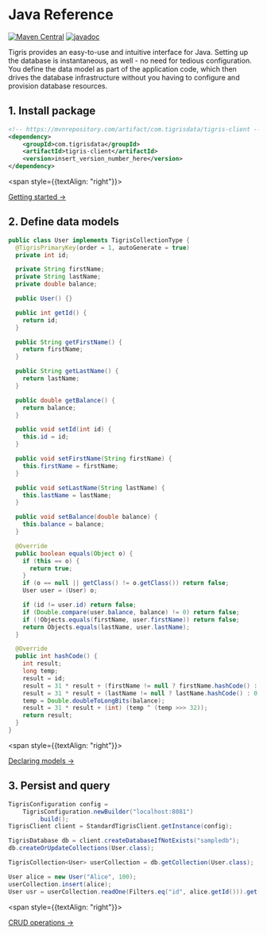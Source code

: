 # Java Reference

[![Maven Central](https://img.shields.io/maven-central/v/com.tigrisdata/tigris-client-java)](https://mvnrepository.com/artifact/com.tigrisdata/tigris-client)
[![javadoc](https://javadoc.io/badge2/com.tigrisdata/tigris-client/javadoc.svg)](https://javadoc.io/doc/com.tigrisdata/tigris-client)

Tigris provides an easy-to-use and intuitive interface for Java. Setting up
the database is instantaneous, as well - no need for tedious configuration.
You define the data model as part of the application code, which then drives
the database infrastructure without you having to configure and provision
database resources.

## 1. Install package

```xml
<!-- https://mvnrepository.com/artifact/com.tigrisdata/tigris-client -->
<dependency>
    <groupId>com.tigrisdata</groupId>
    <artifactId>tigris-client</artifactId>
    <version>insert_version_number_here</version>
</dependency>
```

<span style={{textAlign: "right"}}>

[Getting started →](getting-started)

</span>

## 2. Define data models

```java
public class User implements TigrisCollectionType {
  @TigrisPrimaryKey(order = 1, autoGenerate = true)
  private int id;

  private String firstName;
  private String lastName;
  private double balance;

  public User() {}

  public int getId() {
    return id;
  }

  public String getFirstName() {
    return firstName;
  }

  public String getLastName() {
    return lastName;
  }

  public double getBalance() {
    return balance;
  }

  public void setId(int id) {
    this.id = id;
  }

  public void setFirstName(String firstName) {
    this.firstName = firstName;
  }

  public void setLastName(String lastName) {
    this.lastName = lastName;
  }

  public void setBalance(double balance) {
    this.balance = balance;
  }

  @Override
  public boolean equals(Object o) {
    if (this == o) {
      return true;
    }
    if (o == null || getClass() != o.getClass()) return false;
    User user = (User) o;

    if (id != user.id) return false;
    if (Double.compare(user.balance, balance) != 0) return false;
    if (!Objects.equals(firstName, user.firstName)) return false;
    return Objects.equals(lastName, user.lastName);
  }

  @Override
  public int hashCode() {
    int result;
    long temp;
    result = id;
    result = 31 * result + (firstName != null ? firstName.hashCode() : 0);
    result = 31 * result + (lastName != null ? lastName.hashCode() : 0);
    temp = Double.doubleToLongBits(balance);
    result = 31 * result + (int) (temp ^ (temp >>> 32));
    return result;
  }
}
```

<span style={{textAlign: "right"}}>

[Declaring models →](datamodel/declare)

</span>

## 3. Persist and query

```java
TigrisConfiguration config =
    TigrisConfiguration.newBuilder("localhost:8081")
        .build();
TigrisClient client = StandardTigrisClient.getInstance(config);

TigrisDatabase db = client.createDatabaseIfNotExists("sampledb");
db.createOrUpdateCollections(User.class);

TigrisCollection<User> userCollection = db.getCollection(User.class);

User alice = new User("Alice", 100);
userCollection.insert(alice);
User usr = userCollection.readOne(Filters.eq("id", alice.getId())).get();
```

<span style={{textAlign: "right"}}>

[CRUD operations →](sync-client)

</span>
